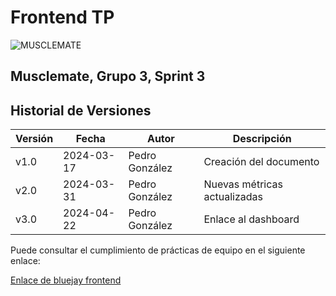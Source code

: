 # Frontend TP

![MUSCLEMATE](../logo.png)

## Musclemate, Grupo 3, Sprint 3

## Historial de Versiones

| Versión | Fecha      | Autor          | Descripción                  |
| ------- | ---------- | -------------- | ---------------------------- |
| v1.0    | 2024-03-17 | Pedro González | Creación del documento       |
| v2.0    | 2024-03-31 | Pedro González | Nuevas métricas actualizadas |
| v3.0    | 2024-04-22 | Pedro González | Enlace al dashboard          |

Puede consultar el cumplimiento de prácticas de equipo en el siguiente enlace:

[Enlace de bluejay frontend](http://dashboard.bluejay.governify.io/dashboard/script/dashboardLoader.js?dashboardURL=https://reporter.bluejay.governify.io/api/v4/dashboards/tpa-ISPP-2024-GH-ISPP-23-24-Grupo-3_musclemate-frontend/main)
